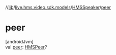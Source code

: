 //[lib](../../../index)/[live.hms.video.sdk.models](../index)/[HMSSpeaker](index)/[peer](peer)

# peer

[androidJvm]\
val [peer](peer): [HMSPeer](../-h-m-s-peer/index)?

